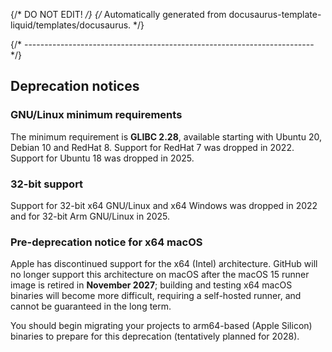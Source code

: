 {/* DO NOT EDIT! */}
{/* Automatically generated from docusaurus-template-liquid/templates/docusaurus. */}

{/* ------------------------------------------------------------------------ */}

## Deprecation notices

### GNU/Linux minimum requirements

The minimum requirement is **GLIBC 2.28**, available starting
with Ubuntu 20, Debian 10 and RedHat 8.
Support for RedHat 7 was dropped in 2022.
Support for Ubuntu 18 was dropped in 2025.

### 32-bit support

Support for 32-bit x64 GNU/Linux and x64 Windows was
dropped in 2022 and for 32-bit Arm GNU/Linux in 2025.

### Pre-deprecation notice for x64 macOS

Apple has discontinued support for the x64 (Intel) architecture.
GitHub will no longer support this architecture on macOS after the
macOS 15 runner image is retired in **November 2027**; building
and testing x64 macOS binaries will become more difficult, requiring
a self-hosted runner, and cannot be guaranteed in the long term.

You should begin migrating your projects to arm64-based (Apple Silicon)
binaries to prepare for this deprecation (tentatively planned for 2028).
